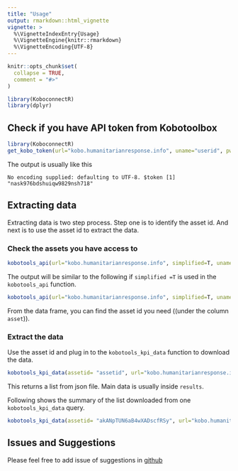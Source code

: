 ```yaml
---
title: "Usage"
output: rmarkdown::html_vignette
vignette: >
  %\VignetteIndexEntry{Usage}
  %\VignetteEngine{knitr::rmarkdown}
  %\VignetteEncoding{UTF-8}
---
```


```r
knitr::opts_chunk$set(
  collapse = TRUE,
  comment = "#>"
)
```

```r
library(KoboconnectR)
library(dplyr)
```


## Check if you have API token from Kobotoolbox



```r
library(KoboconnectR)
get_kobo_token(url="kobo.humanitarianresponse.info", uname="userid", pwd="password")
```


The output is usually like this

`
No encoding supplied: defaulting to UTF-8.
$token
[1] "nask976bdshuiqw9829nsh718"
`

## Extracting data

Extracting data is two step process. Step one is to identify the asset id. And next is to use the asset id to extract the data.

### Check the assets you have access to


```r
kobotools_api(url="kobo.humanitarianresponse.info", simplified=T, uname="userid", pwd="password")
```

The output will be similar to the following if `simplified =T` is used in the `kobotools_api` function.


```r
kobotools_api(url="kobo.humanitarianresponse.info", simplified=T, uname="scary_scarecrow", pwd="sybWE6USkFxDsr4") |> select(-URL) |>  knitr::kable()
```




From the data frame, you can find the asset id you need ((under the column `asset`)). 


### Extract the data


Use the asset id and plug in to the `kobotools_kpi_data` function to download the data.


```r
kobotools_kpi_data(assetid= "assetid", url="kobo.humanitarianresponse.info", uname="username", pwd="password")
```



This returns a list from json file. Main data is usually inside `results`.

Following shows the summary of the list downloaded from one `kobotools_kpi_data` query.

```r
kobotools_kpi_data(assetid= "akANpTUN6aB4wXADscfRSy", url="kobo.humanitarianresponse.info", uname="scary_scarecrow", pwd="sybWE6USkFxDsr4")
```



## Issues and Suggestions

Please feel free to add issue of suggestions in [github](https://github.com/asitav-sen/KoboconnectR/issues)

